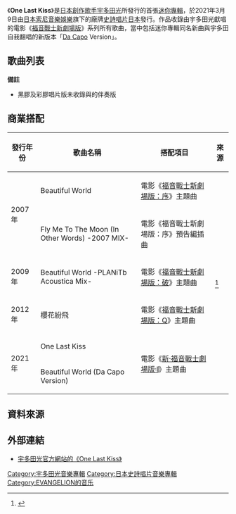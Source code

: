 {{Infobox album
| name         = One Last Kiss
| type         = EP
| artist       = [[宇多田光|宇多田光]]
| cover        = Utada Hikaru - One Last Kiss.jpg
| border       = yes
| alt          = 碇真嗣於純白背景的彩繪大頭照
| released     = {{Start date|2021|3|9}}
| recorded     = 2007年－2020年
| studio       = 
| genre        = [[J-pop|J-pop]]
| language     = {{flatlist|
* [[日語|日語]]
* [[英語|英語]]
}}
| length       = {{Duration|m=38|s=56}}
| label        ={{flatlist|*[[史詩唱片日本|史詩]]
*[[日本索尼音樂娛樂|索尼]]}}
| producer     = 
| prev_title   = [[初戀_(宇多田光專輯)|初戀]]
| prev_year    = 2018
| next_title   = [[BAD_MODE|BAD MODE]]
| next_year    = 2022
}}
《'''One Last Kiss'''》是[[日本|日本]][[創作歌手|創作歌手]][[宇多田光|宇多田光]]所發行的首張[[迷你專輯|迷你專輯]]，於2021年3月9日由[[日本索尼音樂娛樂|日本索尼音樂娛樂]]旗下的廠牌[[史詩唱片日本|史詩唱片日本]]發行。作品收錄由宇多田光獻唱的電影《[[福音戰士新劇場版|福音戰士新劇場版]]》系列所有歌曲，當中包括迷你專輯同名新曲與宇多田自我翻唱的{{單雙書名號轉換|[[Beautiful_World/Kiss_&_Cry|Beautiful World]]}}新版本「[[Da_Capo|Da Capo]] Version」。

== 歌曲列表 ==
{{track listing
|all_writing = 宇多田光（除另外註明）
|title1=[[One_Last_Kiss_(單曲)|One Last Kiss]]
|length1=4:12
|title2=[[Beautiful_World/Kiss_&_Cry|Beautiful World (Da Capo Version)]]
|length2=5:58
|title3=Beautiful World
|note3=2021 Remastered
|length3=5:17
|title4=Beautiful World -PLANiTb Acoustica Mix-
|note4=2021 Remastered
|length4=5:12
|title5=[[櫻花紛飛|櫻花紛飛]]
|note5={{lang|ja|桜流し}}）（2021 Remastered
|music5={{flatlist|
*宇多田光
*{{tsl|en|Simon Hale|西門·海爾}}}}
|length5=4:42
|title6=Fly Me To The Moon (In Other Words) -2007 MIX-
|note6=2021 Remastered
|music6=巴特·霍華德
|lyrics6={{tsl|en|Bart Howard|巴特·霍華德}}
|length6=3:26
|title7=One Last Kiss
|note7=Instrumental
|length7=4:12
|title8=Beautiful World (Da Capo Version)
|length8=5:57
|total_length=38:56
|note8=Instrumental}}
'''備註'''
*黑膠及彩膠唱片版未收錄{{單雙書名號轉換|One Last Kiss}}與{{單雙書名號轉換|Beautiful World (Da Capo Version)}}的伴奏版

== 商業搭配 ==
{| class="wikitable" style="font-size: smaller;"
! 發行年份
! 歌曲名稱
! 搭配項目
! 來源
|-
|rowspan="2"|2007年
|Beautiful World
|電影《[[福音戰士新劇場版：序|福音戰士新劇場版：序]]》主題曲
| rowspan=6| <ref>{{cite web |script-title=ja:宇多田ヒカル E.P.『One Last Kiss』（映画『シン・エヴァンゲリオン劇場版』テーマソング収録）2021年3月10日発売 |url=https://www.hmv.co.jp/news/article/2012081039/ |publisher=[[HMV|HMV]] |date=2021-03-09 |accessdate=2021-03-09 |archive-date=2021-04-18 |archive-url=https://web.archive.org/web/20210418164955/https://www.hmv.co.jp/news/article/2012081039/ |dead-url=no }}</ref>
|-
|Fly Me To The Moon (In Other Words) -2007 MIX-
|電影《福音戰士新劇場版：序》預告編插曲
|-
|2009年
|Beautiful World -PLANiTb Acoustica Mix-
|電影《[[福音戰士新劇場版：破|福音戰士新劇場版：破]]》主題曲
|-
|2012年
|櫻花紛飛
|電影《[[福音戰士新劇場版：Q|福音戰士新劇場版：Q]]》主題曲
|-
| rowspan="2" |2021年
|One Last Kiss
| rowspan="2" |電影《[[新·福音戰士劇場版𝄇|新·福音戰士劇場版𝄇]]》主題曲
|-
|Beautiful World (Da Capo Version)
|}

== 資料來源 ==
{{reflist}}

== 外部連結 ==
* [http://www.utadahikaru.jp/music/album/title_18.html 宇多田光官方網站的《One Last Kiss》] {{Wayback|url=http://www.utadahikaru.jp/music/album/title_18.html |date=20210418165001 }}{{ja}}
{{Utada Hikaru}}
{{新世紀福音戰士系列}}
{{Oricon專輯下載週榜冠軍 (2021年)|2021年3月22日－4月5日}}
{{Oricon專輯合算週榜冠軍 (2021年)|2021年3月22日}}
[[Category:宇多田光音樂專輯|Category:宇多田光音樂專輯]]
[[Category:日本史詩唱片音樂專輯|Category:日本史詩唱片音樂專輯]]
[[Category:EVANGELION的音乐|Category:EVANGELION的音乐]]